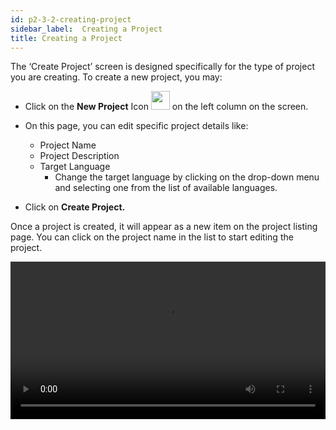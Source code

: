 ```yaml
---
id: p2-3-2-creating-project
sidebar_label:  Creating a Project
title: Creating a Project
---
```


The ‘Create Project’ screen is designed specifically for the type of project you are creating. To create a new project, you may:

- Click on the **New Project** Icon  <img src="/autographaAssetsV2/how-to/new-project.png" width="30px" alt=""/>  on the left column on the screen.
- On this page, you can edit specific project details like:
  - Project Name
  - Project Description 
  - Target Language 
    - Change the target language by clicking on the drop-down menu and selecting one from the list of available languages. 	

- Click on **Create Project.**

Once a project is created, it will appear as a new item on the project listing page. You can click on the project name in the list to start editing the project.

<video controls src="/autographaAssetsV2/how-to/creating-project.mov" width="100%" type="video/mov"/>